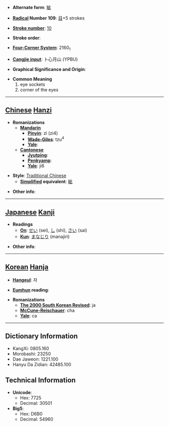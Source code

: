 * '''Alternate form''': [[眦]]

* '''[[Wiktionary:Chinese radical index| Radical]] Number 109''': [[Wiktionary:Chinese radical index 目|目]]+5 strokes

* '''[[Wiktionary:Chinese total strokes index|Stroke number]]''': [[Wiktionary:Chinese total strokes index 10|10]]

* '''Stroke order''': 

* '''[[Wiktionary:Chinese four corner index|Four-Corner System]]''': 2160<sub>1</sub>

* '''[[Wiktionary:Chinese Cangjie index|Cangjie input]]''': 卜心月山 (YPBU)

* '''Graphical Significance and Origin''': 

* '''Common Meaning'''
*#eye sockets
*# corner of the eyes


----

== [[Chinese]] [[Hanzi]] ==

* '''Romanizations'''
** '''[[Mandarin]]'''
*** '''[[Pinyin]]''': zì (zi4)
*** '''[[Wade-Giles]]''': tzu<sup>4</sup>
*** '''[[Yale]]''': 
** '''[[Cantonese]]'''
*** '''[[Jyutping]]''':
*** '''[[Penkyamp]]''': 
*** '''[[Yale]]''': ji6

* '''Style''': [[Traditional Chinese]] 
** '''[[Simplified Chinese|Simplified]] equivalent''': [[眦]]

* '''Other info''': 

----

== [[Japanese]] [[Kanji]] ==

* '''Readings'''
** '''[[On]]''': [[せい]] (sei), [[し]] (shi), [[さい]] (sai)
** '''[[Kun]]''': [[まなじり]] (manajiri)

* '''Other info''':  

----

== [[Korean]] [[Hanja]] ==

* '''[[Hangeul]]''': 자

* '''[[Eumhun]] reading''': 

* '''Romanizations'''
** '''[[The 2000 South Korean Revised Romanization|The 2000 South Korean Revised]]''': ja
** '''[[McCune-Reischauer]]''': cha
** '''[[Yale]]''': ca

----

== Dictionary Information ==

* KangXi: 0805.160
* Morobashi: 23250
* Dae Jaweon: 1221.100
* Hanyu Da Zidian: 42485.100

== Technical Information ==

* '''Unicode''':
** Hex: 7725
** Decimal: 30501
* '''Big5''':
** Hex: D6B0
** Decimal: 54960